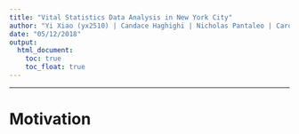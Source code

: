 ```yaml
---
title: "Vital Statistics Data Analysis in New York City"
author: "Yi Xiao (yx2510) | Candace Haghighi | Nicholas Pantaleo | Carolina Downie"
date: "05/12/2018"
output:
  html_document: 
    toc: true
    toc_float: true
---
```


***
#  **Motivation**